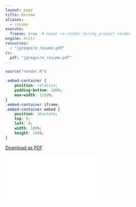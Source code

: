 ```yaml
---
layout: page
title: Resume
aliases:
  - resume
execute:
  freeze: true  # never re-render during project render
engine: knitr 
resources:
  - "jgregoire_resume.pdf"
cv:
  pdf: "jgregoire_resume.pdf"
---
```


```r
source("render.R")
```

```css
.embed-container {
    position: relative;
    padding-bottom: 100%;
    max-width: 1250%;
}
.embed-container iframe,
.embed-container embed {
    position: absolute;
    top: 0;
    left: 0;
    width: 100%;
    height: 100%;
}
```

[Download as PDF](https://github.com/jtgregoire93/resume/raw/main/jgregoire_resume.pdf)

```{=html}

<div class="embed-container">
  <iframe src="`r rmarkdown::metadata$cv$pdf`" style="border: 0.1px"></iframe>
</div>
```

